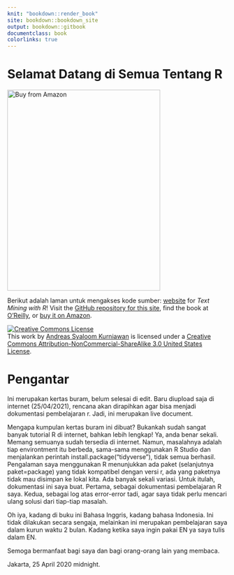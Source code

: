 ```yaml
---
knit: "bookdown::render_book"
site: bookdown::bookdown_site
output: bookdown::gitbook
documentclass: book
colorlinks: true
---
```


# Selamat Datang di Semua Tentang R {-}

<a href="http://amzn.to/2tZkmxG"><img src="images/cover.png" width="350" height="460" alt="Buy from Amazon" class="cover" /></a>

Berikut adalah laman untuk mengakses kode sumber: [website](http://tidytextmining.com/) for *Text Mining with R*! Visit the [GitHub repository for this site](https://github.com/dgrtwo/tidy-text-mining), find the book at [O'Reilly](http://www.jdoqocy.com/click-4428796-11290546?url=http%3A%2F%2Fshop.oreilly.com%2Fproduct%2F0636920067153.do%3Fcmp%3Daf-strata-books-video-product_cj_0636920067153_%25zp&cjsku=0636920067153), or [buy it on Amazon](http://amzn.to/2tZkmxG).

<a rel="license" href="http://creativecommons.org/licenses/by-nc-sa/3.0/us/"><img alt="Creative Commons License" style="border-width:0" src="https://i.creativecommons.org/l/by-nc-sa/3.0/us/88x31.png" /></a><br />This work by [Andreas Syaloom Kurniawan](http://ansyaku.live/) is licensed under a <a rel="license" href="http://creativecommons.org/licenses/by-nc-sa/3.0/us/">Creative Commons Attribution-NonCommercial-ShareAlike 3.0 United States License</a>.


# Pengantar {-}


Ini merupakan kertas buram, belum selesai di edit. Baru diupload saja di internet (25/04/2021), rencana akan dirapihkan agar bisa menjadi dokumentasi pembelajaran r. Jadi, ini merupakan live document.

Mengapa kumpulan kertas buram ini dibuat? Bukankah sudah sangat banyak tutorial R di internet, bahkan lebih lengkap! Ya, anda benar sekali. Memang semuanya sudah tersedia di internet. Namun, masalahnya adalah tiap environtment itu berbeda, sama-sama menggunakan R Studio dan menjalankan perintah install.package("tidyverse"), tidak semua berhasil. Pengalaman saya menggunakan R menunjukkan ada paket (selanjutnya paket=package) yang tidak kompatibel dengan versi r, ada yang paketnya tidak mau disimpan ke lokal kita. Ada banyak sekali variasi. Untuk itulah, dokumentasi ini saya buat. Pertama, sebagai dokumentasi pembelajaran R saya. Kedua, sebagai log atas error-error tadi, agar saya tidak perlu mencari ulang solusi dari tiap-tiap masalah.

Oh iya, kadang di buku ini Bahasa Inggris, kadang bahasa Indonesia. Ini tidak dilakukan secara sengaja, melainkan ini merupakan pembelajaran saya dalam kurun waktu 2 bulan. Kadang ketika saya ingin pakai EN ya saya tulis dalam EN.

Semoga bermanfaat bagi saya dan bagi orang-orang lain yang membaca.

Jakarta, 25 April 2020 midnight.